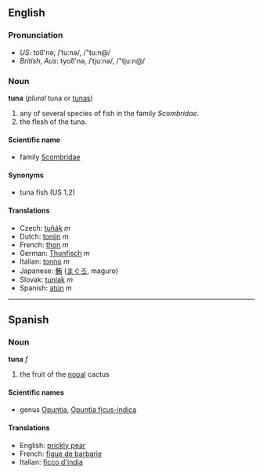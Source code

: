==English==
===Pronunciation===
*''US'': too͞'nə, /ˈtuːnə/, /"tu:n@/
*''British'', ''Aus'': tyoo͞'nə, /ˈtjuːnə/, /"tju:n@/

===Noun===
'''tuna''' (''plural'' tuna or [[tunas]])

# any of several species of fish in the family ''Scombridae''.
# the flesh of the tuna.

==== Scientific name ====
*family [[Scombridae]]

==== Synonyms ====
*tuna fish (US 1,2)

==== Translations ====
*Czech: [[tuňák]] ''m''
*Dutch: [[tonijn]] ''m''
*French: [[thon]] ''m''
*German: [[Thunfisch]] ''m''
*Italian: [[tonno]] ''m''
*Japanese: [[鮪]] ([[まぐろ]], maguro)
*Slovak: [[tuniak]]  ''m''
*Spanish: [[atún]] ''m''

----

==Spanish==
===Noun===
'''tuna''' ''f''

# the fruit of the [[nopal]] cactus

====Scientific names====
*genus [[Opuntia]], [[Opuntia ficus-indica]]

====Translations====
*English: [[prickly pear]]
*French: [[figue de barbarie]]
*Italian: [[ficco d'india]]